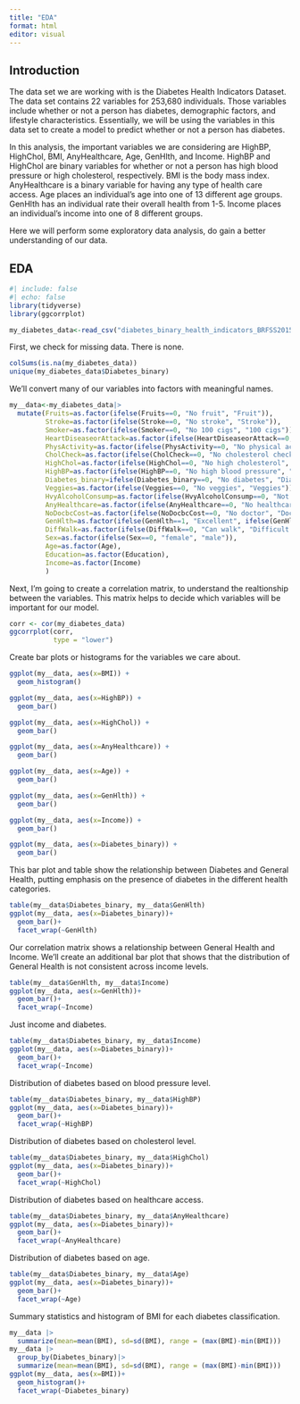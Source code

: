 ```yaml
---
title: "EDA"
format: html
editor: visual
---
```


## Introduction

The data set we are working with is the Diabetes Health Indicators Dataset. The data set contains 22 variables for 253,680 individuals. Those variables include whether or not a person has diabetes, demographic factors, and lifestyle characteristics. Essentially, we will be using the variables in this data set to create a model to predict whether or not a person has diabetes.

In this analysis, the important variables we are considering are HighBP, HighChol, BMI, AnyHealthcare, Age, GenHlth, and Income. HighBP and HighChol are binary variables for whether or not a person has high blood pressure or high cholesterol, respectively. BMI is the body mass index. AnyHealthcare is a binary variable for having any type of health care access. Age places an individual's age into one of 13 different age groups. GenHlth has an individual rate their overall health from 1-5. Income places an individual's income into one of 8 different groups.

Here we will perform some exploratory data analysis, do gain a better understanding of our data.

## EDA

```r
#| include: false
#| echo: false
library(tidyverse)
library(ggcorrplot)
```

```r
my_diabetes_data<-read_csv("diabetes_binary_health_indicators_BRFSS2015.csv")
```

First, we check for missing data. There is none.

```r
colSums(is.na(my_diabetes_data))
unique(my_diabetes_data$Diabetes_binary)
```

We'll convert many of our variables into factors with meaningful names.

```r
my__data<-my_diabetes_data|>
  mutate(Fruits=as.factor(ifelse(Fruits==0, "No fruit", "Fruit")),
         Stroke=as.factor(ifelse(Stroke==0, "No stroke", "Stroke")),
         Smoker=as.factor(ifelse(Smoker==0, "No 100 cigs", "100 cigs")),
         HeartDiseaseorAttack=as.factor(ifelse(HeartDiseaseorAttack==0, "No CHD/MI", "CHD/MI")),
         PhysActivity=as.factor(ifelse(PhysActivity==0, "No physical activity past 30 days", "Physical activity past 30 days")),
         CholCheck=as.factor(ifelse(CholCheck==0, "No cholesterol check in 5 years", "Cholesterol check in past 5 years")),
         HighChol=as.factor(ifelse(HighChol==0, "No high cholesterol", "High cholesterol")),
         HighBP=as.factor(ifelse(HighBP==0, "No high blood pressure", "High blood pressure")),
         Diabetes_binary=ifelse(Diabetes_binary==0, "No diabetes", "Diabetes"),
         Veggies=as.factor(ifelse(Veggies==0, "No veggies", "Veggies")),
         HvyAlcoholConsump=as.factor(ifelse(HvyAlcoholConsump==0, "Not heavy Drinker", "Heavy Drinker")),
         AnyHealthcare=as.factor(ifelse(AnyHealthcare==0, "No healthcare", "Healthcare")),
         NoDocbcCost=as.factor(ifelse(NoDocbcCost==0, "No doctor", "Doctor")),
         GenHlth=as.factor(ifelse(GenHlth==1, "Excellent", ifelse(GenHlth==2, "Very good", ifelse(GenHlth==3, "Good", ifelse(GenHlth==4, "Fair", "Poor"))))),
         DiffWalk=as.factor(ifelse(DiffWalk==0, "Can walk", "Difficult walking")),
         Sex=as.factor(ifelse(Sex==0, "female", "male")),
         Age=as.factor(Age),
         Education=as.factor(Education),
         Income=as.factor(Income)
         )

```

Next, I'm going to create a correlation matrix, to understand the realtionship between the variables. This matrix helps to decide which variables will be important for our model.

```r
corr <- cor(my_diabetes_data)
ggcorrplot(corr,
           type = "lower")
```

Create bar plots or histograms for the variables we care about.

```r
ggplot(my__data, aes(x=BMI)) + 
  geom_histogram()

ggplot(my__data, aes(x=HighBP)) + 
  geom_bar()

ggplot(my__data, aes(x=HighChol)) + 
  geom_bar()

ggplot(my__data, aes(x=AnyHealthcare)) + 
  geom_bar()

ggplot(my__data, aes(x=Age)) + 
  geom_bar()

ggplot(my__data, aes(x=GenHlth)) + 
  geom_bar()

ggplot(my__data, aes(x=Income)) + 
  geom_bar()

ggplot(my__data, aes(x=Diabetes_binary)) + 
  geom_bar() 
```

This bar plot and table show the relationship between Diabetes and General Health, putting emphasis on the presence of diabetes in the different health categories.

```r
table(my__data$Diabetes_binary, my__data$GenHlth)
ggplot(my__data, aes(x=Diabetes_binary))+
  geom_bar()+
  facet_wrap(~GenHlth)
```

Our correlation matrix shows a relationship between General Health and Income. We'll create an additional bar plot that shows that the distribution of General Health is not consistent across income levels.

```r
table(my__data$GenHlth, my__data$Income)
ggplot(my__data, aes(x=GenHlth))+
  geom_bar()+
  facet_wrap(~Income)
```

Just income and diabetes.

```r
table(my__data$Diabetes_binary, my__data$Income)
ggplot(my__data, aes(x=Diabetes_binary))+
  geom_bar()+
  facet_wrap(~Income)
```

Distribution of diabetes based on blood pressure level.

```r
table(my__data$Diabetes_binary, my__data$HighBP)
ggplot(my__data, aes(x=Diabetes_binary))+
  geom_bar()+
  facet_wrap(~HighBP)
```

Distribution of diabetes based on cholesterol level.

```r
table(my__data$Diabetes_binary, my__data$HighChol)
ggplot(my__data, aes(x=Diabetes_binary))+
  geom_bar()+
  facet_wrap(~HighChol)
```

Distribution of diabetes based on healthcare access.

```r
table(my__data$Diabetes_binary, my__data$AnyHealthcare)
ggplot(my__data, aes(x=Diabetes_binary))+
  geom_bar()+
  facet_wrap(~AnyHealthcare)
```

Distribution of diabetes based on age.

```r
table(my__data$Diabetes_binary, my__data$Age)
ggplot(my__data, aes(x=Diabetes_binary))+
  geom_bar()+
  facet_wrap(~Age)
```

Summary statistics and histogram of BMI for each diabetes classification.

```r
my__data |>
  summarize(mean=mean(BMI), sd=sd(BMI), range = (max(BMI)-min(BMI)))
my__data |>
  group_by(Diabetes_binary)|>
  summarize(mean=mean(BMI), sd=sd(BMI), range = (max(BMI)-min(BMI)))
ggplot(my__data, aes(x=BMI))+
  geom_histogram()+
  facet_wrap(~Diabetes_binary)
```
